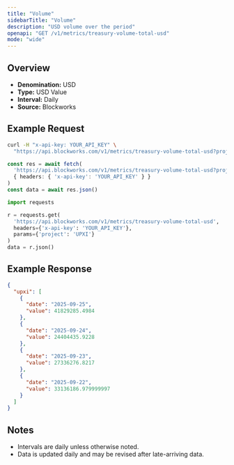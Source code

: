 ```yaml
---
title: "Volume"
sidebarTitle: "Volume"
description: "USD volume over the period"
openapi: "GET /v1/metrics/treasury-volume-total-usd"
mode: "wide"
---
```


## Overview

- **Denomination:** USD
- **Type:** USD Value
- **Interval:** Daily
- **Source:** Blockworks

## Example Request

<CodeGroup>

```bash cURL
curl -H "x-api-key: YOUR_API_KEY" \
  "https://api.blockworks.com/v1/metrics/treasury-volume-total-usd?project=UPXI"
```

```typescript TypeScript
const res = await fetch(
  'https://api.blockworks.com/v1/metrics/treasury-volume-total-usd?project=UPXI',
  { headers: { 'x-api-key': 'YOUR_API_KEY' } }
)
const data = await res.json()
```

```python Python
import requests

r = requests.get(
  'https://api.blockworks.com/v1/metrics/treasury-volume-total-usd',
  headers={'x-api-key': 'YOUR_API_KEY'},
  params={'project': 'UPXI'}
)
data = r.json()
```

</CodeGroup>

## Example Response

```json
{
  "upxi": [
    {
      "date": "2025-09-25",
      "value": 41829285.4984
    },
    {
      "date": "2025-09-24",
      "value": 24404435.9228
    },
    {
      "date": "2025-09-23",
      "value": 27336276.8217
    },
    {
      "date": "2025-09-22",
      "value": 33136186.979999997
    }
  ]
}
```

## Notes
- Intervals are daily unless otherwise noted.
- Data is updated daily and may be revised after late-arriving data.